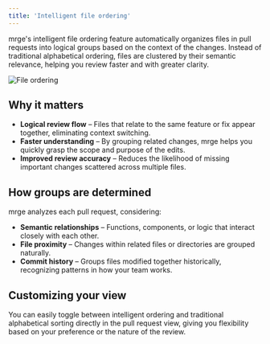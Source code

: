 ```yaml
---
title: 'Intelligent file ordering'
---
```


mrge's intelligent file ordering feature automatically organizes files in pull requests into logical groups based on the context of the changes. Instead of traditional alphabetical ordering, files are clustered by their semantic relevance, helping you review faster and with greater clarity.

<img
  src="/code-review-platform/images/file-ordering.png"
  alt="File ordering"
  className="border border-zinc-800 rounded-lg"
/>

## Why it matters

- **Logical review flow** – Files that relate to the same feature or fix appear together, eliminating context switching.
- **Faster understanding** – By grouping related changes, mrge helps you quickly grasp the scope and purpose of the edits.
- **Improved review accuracy** – Reduces the likelihood of missing important changes scattered across multiple files.

## How groups are determined

mrge analyzes each pull request, considering:

- **Semantic relationships** – Functions, components, or logic that interact closely with each other.
- **File proximity** – Changes within related files or directories are grouped naturally.
- **Commit history** – Groups files modified together historically, recognizing patterns in how your team works.

## Customizing your view

You can easily toggle between intelligent ordering and traditional alphabetical sorting directly in the pull request view, giving you flexibility based on your preference or the nature of the review.


